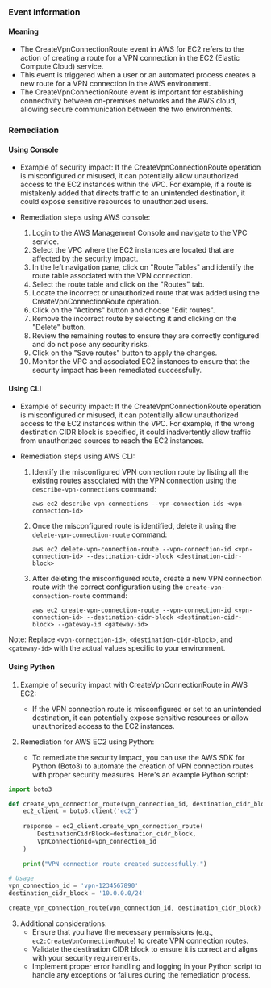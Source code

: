 
### Event Information

#### Meaning

- The CreateVpnConnectionRoute event in AWS for EC2 refers to the action of creating a route for a VPN connection in the EC2 (Elastic Compute Cloud) service.
- This event is triggered when a user or an automated process creates a new route for a VPN connection in the AWS environment.
- The CreateVpnConnectionRoute event is important for establishing connectivity between on-premises networks and the AWS cloud, allowing secure communication between the two environments.

### Remediation

#### Using Console

- Example of security impact: If the CreateVpnConnectionRoute operation is misconfigured or misused, it can potentially allow unauthorized access to the EC2 instances within the VPC. For example, if a route is mistakenly added that directs traffic to an unintended destination, it could expose sensitive resources to unauthorized users.

- Remediation steps using AWS console:
  1. Login to the AWS Management Console and navigate to the VPC service.
  2. Select the VPC where the EC2 instances are located that are affected by the security impact.
  3. In the left navigation pane, click on "Route Tables" and identify the route table associated with the VPN connection.
  4. Select the route table and click on the "Routes" tab.
  5. Locate the incorrect or unauthorized route that was added using the CreateVpnConnectionRoute operation.
  6. Click on the "Actions" button and choose "Edit routes".
  7. Remove the incorrect route by selecting it and clicking on the "Delete" button.
  8. Review the remaining routes to ensure they are correctly configured and do not pose any security risks.
  9. Click on the "Save routes" button to apply the changes.
  10. Monitor the VPC and associated EC2 instances to ensure that the security impact has been remediated successfully.

#### Using CLI

- Example of security impact: If the CreateVpnConnectionRoute operation is misconfigured or misused, it can potentially allow unauthorized access to the EC2 instances within the VPC. For example, if the wrong destination CIDR block is specified, it could inadvertently allow traffic from unauthorized sources to reach the EC2 instances.

- Remediation steps using AWS CLI:
  1. Identify the misconfigured VPN connection route by listing all the existing routes associated with the VPN connection using the `describe-vpn-connections` command:
     ```
     aws ec2 describe-vpn-connections --vpn-connection-ids <vpn-connection-id>
     ```

  2. Once the misconfigured route is identified, delete it using the `delete-vpn-connection-route` command:
     ```
     aws ec2 delete-vpn-connection-route --vpn-connection-id <vpn-connection-id> --destination-cidr-block <destination-cidr-block>
     ```

  3. After deleting the misconfigured route, create a new VPN connection route with the correct configuration using the `create-vpn-connection-route` command:
     ```
     aws ec2 create-vpn-connection-route --vpn-connection-id <vpn-connection-id> --destination-cidr-block <destination-cidr-block> --gateway-id <gateway-id>
     ```

Note: Replace `<vpn-connection-id>`, `<destination-cidr-block>`, and `<gateway-id>` with the actual values specific to your environment.

#### Using Python

1. Example of security impact with CreateVpnConnectionRoute in AWS EC2:
   - If the VPN connection route is misconfigured or set to an unintended destination, it can potentially expose sensitive resources or allow unauthorized access to the EC2 instances.

2. Remediation for AWS EC2 using Python:
   - To remediate the security impact, you can use the AWS SDK for Python (Boto3) to automate the creation of VPN connection routes with proper security measures. Here's an example Python script:

```python
import boto3

def create_vpn_connection_route(vpn_connection_id, destination_cidr_block):
    ec2_client = boto3.client('ec2')
    
    response = ec2_client.create_vpn_connection_route(
        DestinationCidrBlock=destination_cidr_block,
        VpnConnectionId=vpn_connection_id
    )
    
    print("VPN connection route created successfully.")

# Usage
vpn_connection_id = 'vpn-1234567890'
destination_cidr_block = '10.0.0.0/24'

create_vpn_connection_route(vpn_connection_id, destination_cidr_block)
```

3. Additional considerations:
   - Ensure that you have the necessary permissions (e.g., `ec2:CreateVpnConnectionRoute`) to create VPN connection routes.
   - Validate the destination CIDR block to ensure it is correct and aligns with your security requirements.
   - Implement proper error handling and logging in your Python script to handle any exceptions or failures during the remediation process.

